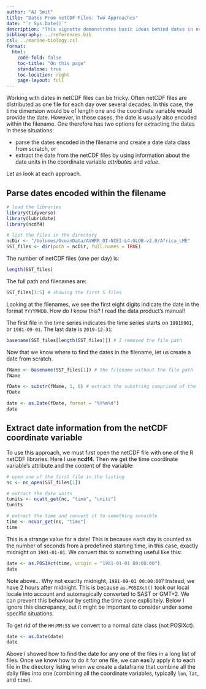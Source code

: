 ```yaml
---
author: "AJ Smit"
title: "Dates From netCDF Files: Two Approaches"
date: "`r Sys.Date()`"
description: "This vignette demonstrates basic ideas behind dates in netCDF files."
bibliography: ../references.bib
csl: ../marine-biology.csl
format:
  html:
    code-fold: false
    toc-title: "On this page"
    standalone: true
    toc-location: right
    page-layout: full
---
```



Working with dates in netCDF files can be tricky. Often netCDF files are distributed as one file for each day over several decades. In this case, the time dimension would be of length one and the coordinate variable would provide the date. However, in these cases, the date is usually also encoded within the filename. One therefore has two options for extracting the dates in these situations:

* parse the dates encoded in the filename and create a date data class from scratch, or
* extract the date from the netCDF files by using information about the date units in the coordinate variable *attributes* and *value*.

Let as look at each approach. 

## Parse dates encoded within the filename

```r
# load the libraries
library(tidyverse)
library(lubridate)
library(ncdf4)

# list the files in the directory
ncDir <- "/Volumes/OceanData/AVHRR_OI-NCEI-L4-GLOB-v2.0/Africa_LME"
SST_files <- dir(path = ncDir, full.names = TRUE)
```

The number of netCDF files (one per day) is:

```r
length(SST_files)
```

The full path and filenames are:

```r
SST_files[1:5] # showing the first 5 files
```

Looking at the filenames, we see the first eight digits indicate the date in the format `YYYYMMDD`. How do I know this? I read the data product's manual! 

The first file in the time series indicates the time series starts on `19810901`, or `1981-09-01`. The last date is `2019-12-31`:

```r
basename(SST_files[length(SST_files)]) # I removed the file path
```

Now that we know where to find the dates in the filename, let us create a date from scratch.

```r
fName <- basename(SST_files[1]) # the filename without the file path
fName

fDate <- substr(fName, 1, 8) # extract the substring comprised of the first eight characters
fDate

date <- as.Date(fDate, format = "%Y%m%d")
date
```

## Extract date information from the netCDF coordinate variable

To use this approach, we must first open the netCDF file with one of the R netCDF libraries. Here I use **ncdf4**. Then we get the time coordinate variable's attribute and the content of the variable:

```r
# open one of the first file in the listing
nc <- nc_open(SST_files[1])

# extract the date units
tunits <- ncatt_get(nc, "time", "units")
tunits

# extract the time and convert it to something sensible
time <- ncvar_get(nc, "time")
time
```

This is a strange value for a date! This is because each day is counted as the number of seconds from a predefined starting time, in this case, exactly midnight on `1981-01-01`. We convert this to something useful like this:

```r
date <- as.POSIXct(time, origin = "1981-01-01 00:00:00")
date
```

Note above... Why not exaclty midnight, `1981-09-01 00:00:00`? Instead, we have 2 hours after midnight. This is because `as.POSIXct()` took our local locale into account and automagically converted to SAST or GMT+2. We can prevent this behaviour by setting the time zone explicitely. Below I ignore this discrepancy, but it might be important to consider under some specific situations.

To get rid of the `HH:MM:SS` we convert to a normal date class (not POSIXct).

```r
date <- as.Date(date)
date
```

Above I showed how to find the date for any one of the files in a long list of files. Once we know how to do it for one file, we can easily apply it to each file in the directory listing when we create a dataframe that combine all the daily files into one (combining all the coordinate variables, typically `lon`, `lat`, and `time`).
